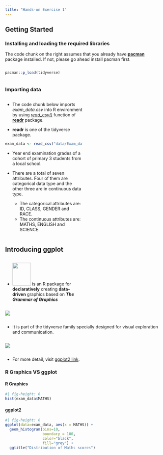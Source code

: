 ```yaml
---
title: "Hands-on Exercise 1"
---
```


## Getting Started

### Installing and loading the required libraries

::: callout-note
The code chunk on the right assumes that you already have [**pacman**](https://cran.r-project.org/web/packages/pacman/index.html) package installed. If not, please go ahead install pacman first.
:::

::: {.column width="50%"}
```r
pacman::p_load(tidyverse)
```
:::

### Importing data

::: {.column width="50%"}
-   The code chunk below imports *exam_data.csv* into R environment by using [*read_csv()*](https://readr.tidyverse.org/reference/read_delim.html) function of [**readr**](https://readr.tidyverse.org/) package.

-   **readr** is one of the tidyverse package.

```r
exam_data <- read_csv("data/Exam_data.csv")
```

-   Year end examination grades of a cohort of primary 3 students from a local school.

-   There are a total of seven attributes. Four of them are categorical data type and the other three are in continuous data type.

    -   The categorical attributes are: ID, CLASS, GENDER and RACE.
    -   The continuous attributes are: MATHS, ENGLISH and SCIENCE.
:::

## Introducing ggplot

::: {.column width="50%"}
-   ![](/img/image2a.jpg){width="60" height="74"} is an R package for **declaratively** creating **data-driven** graphics based on ***The Grammar of Graphics***
:::

::: {.column width="50%"}
![](/img/image2b.png)
:::

-   It is part of the tidyverse family specially designed for visual exploration and communication.

::: {.column width="50%"}
![](/img/image2c.png)
:::

-   For more detail, visit [ggplot2 link](https://ggplot2.tidyverse.org/index.html).




### R Graphics VS ggplot

::: panel-tabset

#### R Graphics

```r
#| fig-height: 6
hist(exam_data$MATHS)
```

#### ggplot2

```r
#| fig-height: 6
ggplot(data=exam_data, aes(x = MATHS)) +
  geom_histogram(bins=10, 
                 boundary = 100,
                 color="black", 
                 fill="grey") +
  ggtitle("Distribution of Maths scores")
```
:::